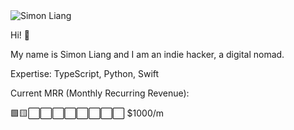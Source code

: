 
<Image src={headshot} alt="Simon Liang" class="rounded w-32 h-32" />

Hi! 👋

My name is Simon Liang and I am an indie hacker, a digital nomad.

Expertise: TypeScript, Python, Swift

Current MRR (Monthly Recurring Revenue):

🟩🟨⬜️⬜️⬜️⬜️⬜️⬜️⬜️⬜️ $1000/m
